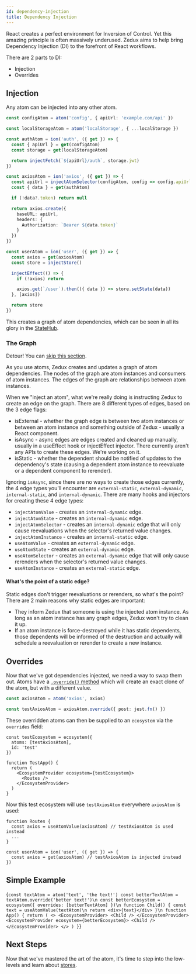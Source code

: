 ```yaml
---
id: dependency-injection
title: Dependency Injection
---
```



React creates a perfect environment for Inversion of Control. Yet this amazing principle is often massively underused. Zedux aims to help bring Dependency Injection (DI) to the forefront of React workflows.

There are 2 parts to DI:

- Injection
- Overrides

## Injection

Any atom can be injected into any other atom.

```ts
const configAtom = atom('config', { apiUrl: 'example.com/api' })

const localStorageAtom = atom('localStorage', { ...localStorage })

const authAtom = ion('auth', ({ get }) => {
  const { apiUrl } = get(configAtom)
  const storage = get(localStorageAtom)

  return injectFetch(`${apiUrl}/auth`, storage.jwt)
})

const axiosAtom = ion('axios', ({ get }) => {
  const apiUrl = injectAtomSelector(configAtom, config => config.apiUrl)
  const { data } = get(authAtom)

  if (!data?.token) return null

  return axios.create({
    baseURL: apiUrl,
    headers: {
      Authorization: `Bearer ${data.token}`
    }
  })
})

const userAtom = ion('user', ({ get }) => {
  const axios = get(axiosAtom)
  const store = injectStore()

  injectEffect(() => {
    if (!axios) return

    axios.get(`/user`).then(({ data }) => store.setState(data))
  }, [axios])

  return store
})
```

This creates a graph of atom dependencies, which can be seen in all its glory in the [StateHub](/not-done).

### The Graph

Detour! You can [skip this section](#overrides).

As you use atoms, Zedux creates and updates a graph of atom dependencies. The nodes of the graph are atom instances and consumers of atom instances. The edges of the graph are relationships between atom instances.

When we "inject an atom", what we're really doing is instructing Zedux to create an edge on the graph. There are 8 different types of edges, based on the 3 edge flags:

- isExternal - whether the graph edge is between two atom instances or between an atom instance and something outside of Zedux - usually a React component.
- isAsync - async edges are edges created and cleaned up manually, usually in a useEffect hook or injectEffect injector. There currently aren't any APIs to create these edges. We're working on it.
- isStatic - whether the dependent should be notified of updates to the dependency's state (causing a dependent atom instance to reevaluate or a dependent component to rerender).

Ignoring `isAsync`, since there are no ways to create those edges currently, the 4 edge types you'll encounter are `external-static`, `external-dynamic`, `internal-static`, and `internal-dynamic`. There are many hooks and injectors for creating these 4 edge types:

- `injectAtomValue` - creates an `internal-dynamic` edge.
- `injectAtomState` - creates an `internal-dynamic` edge.
- `injectAtomSelector` - creates an `internal-dynamic` edge that will only cause reevaluations when the selector's returned value changes.
- `injectAtomInstance` - creates an `internal-static` edge.
- `useAtomValue` - creates an `external-dynamic` edge.
- `useAtomState` - creates an `external-dynamic` edge.
- `useAtomSelector` - creates an `external-dynamic` edge that will only cause rerenders when the selector's returned value changes.
- `useAtomInstance` - creates an `external-static` edge.

#### What's the point of a static edge?

Static edges don't trigger reevaluations or rerenders, so what's the point? There are 2 main reasons why static edges are important:

- They inform Zedux that someone is using the injected atom instance. As long as an atom instance has any graph edges, Zedux won't try to clean it up.
- If an atom instance is force-destroyed while it has static dependents, those dependents will be informed of the destruction and actually will schedule a reevaluation or rerender to create a new instance.

## Overrides

Now that we've got dependencies injected, we need a way to swap them out. Atoms have a [`.override()` method](../api/classes/Atom#override) which will create an exact clone of the atom, but with a different value.

```ts
const axiosAtom = atom('axios', axios)

const testAxiosAtom = axiosAtom.override({ post: jest.fn() })
```

These overridden atoms can then be supplied to an `ecosystem` via the `overrides` field:

```tsx
const testEcosystem = ecosystem({
  atoms: [testAxiosAtom],
  id: 'test'
})

function TestApp() {
  return (
    <EcosystemProvider ecosystem={testEcosystem}>
      <Routes />
    </EcosystemProvider>
  )
}
```

Now this test ecosystem will use `testAxiosAtom` everywhere `axiosAtom` is used:

```tsx
function Routes {
  const axios = useAtomValue(axiosAtom) // testAxiosAtom is used instead
  ...
}

const userAtom = ion('user', ({ get }) => {
  const axios = get(axiosAtom) // testAxiosAtom is injected instead
})
```

## Simple Example

<LiveEditor resultVar="App">{`
const textAtom = atom('text', 'the text!')
const betterTextAtom = textAtom.override('better text!')\n
const betterEcosystem = ecosystem({ overrides: [betterTextAtom] })\n
function Child() {
  const text = useAtomValue(textAtom)\n
  return <div>{text}</div>
}\n
function App() {
  return (
    <>
      <EcosystemProvider>
        <Child />
      </EcosystemProvider>
      <EcosystemProvider ecosystem={betterEcosystem}>
        <Child />
      </EcosystemProvider>
    </>
  )
}
`}</LiveEditor>

## Next Steps

Now that we've mastered the art of the atom, it's time to step into the low-levels and learn about [stores](stores).
